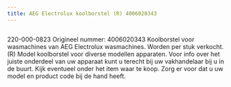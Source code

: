 ```yaml
---
title: AEG Electrolux koolborstel (R) 4006020343
---
```



<Image src={imageProduct} width={imageProduct.width} alt="" />


220-000-0823
Origineel nummer: 4006020343
Koolborstel voor wasmachines van AEG Electrolux wasmachines.
Worden per stuk verkocht.
(R) Model koolborstel voor diverse modellen apparaten.
Voor info over het juiste onderdeel van uw apparaat kunt u terecht bij uw vakhandelaar bij u in de buurt. Kijk eventueel onder het item waar te koop. Zorg er voor dat u uw model en product code bij de hand heeft.
